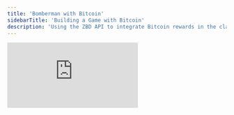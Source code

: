 ```yaml
---
title: 'Bomberman with Bitcoin'
sidebarTitle: 'Building a Game with Bitcoin'
description: 'Using the ZBD API to integrate Bitcoin rewards in the classic Bomberman game.'
---
```


<iframe
  className="w-full aspect-video rounded-lg"
  src="https://www.youtube.com/embed/o8hODLdBaJ4"
  title="YouTube video player"
  frameBorder="0"
  allow="accelerometer; fullscreen; autoplay; clipboard-write; encrypted-media; gyroscope; picture-in-picture"
  allowfullscreen
></iframe>